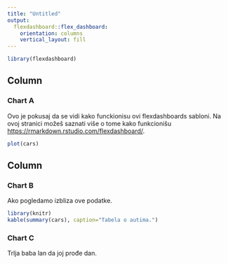 ```yaml
---
title: "Untitled"
output: 
  flexdashboard::flex_dashboard:
    orientation: columns
    vertical_layout: fill
---
```


```r
library(flexdashboard)
```

Column {data-width=650}
-----------------------------------------------------------------------

### Chart A

Ovo je pokusaj da se vidi kako funckionisu ovi flexdashboards sabloni. Na ovoj stranici možeš saznati više o tome kako funkcionišu <https://rmarkdown.rstudio.com/flexdashboard/>.

```r
plot(cars)
```

Column {data-width=350}
-----------------------------------------------------------------------

### Chart B

Ako pogledamo izbliza ove podatke.

```r
library(knitr)
kable(summary(cars), caption="Tabela o autima.")
```

### Chart C
Trlja baba lan da joj prođe dan.
```r

```

